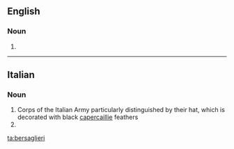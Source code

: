 ==English==

===Noun===
{{head|en|noun plural form}}

# {{plural of|bersagliere|lang=en}}

----

==Italian==
{{wikipedia|lang=it}}

===Noun===
{{head|it|noun plural form|g=m}}

# Corps of the Italian Army particularly distinguished by their hat, which is decorated with black [[capercaillie]] feathers
# {{plural of|bersagliere|lang=it}}

[[ta:bersaglieri]]